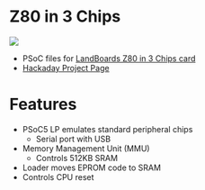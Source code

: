 =Z80 in 3 Chips =

<img src="http://land-boards.com/blwiki/images/c/cc/Z80_P865-cropped-720px.jpg"></img>

* PSoC files for [http://land-boards.com/blwiki/index.php?title=Z80_in_3_Chips LandBoards Z80 in 3 Chips card]
* [https://hackaday.io/project/167711-3-chip-z80-design Hackaday Project Page]

= Features =

* PSoC5 LP emulates standard peripheral chips
** Serial port with USB
* Memory Management Unit (MMU)
** Controls 512KB SRAM
* Loader moves EPROM code to SRAM
* Controls CPU reset
